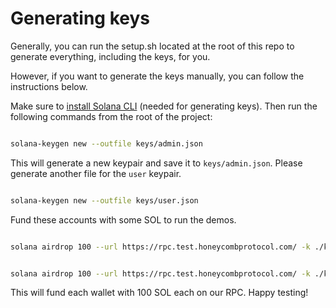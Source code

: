 # Generating keys

Generally, you can run the setup.sh located at the root of this repo to generate everything, including the keys, for you.

However, if you want to generate the keys manually, you can follow the instructions below.

Make sure to [install Solana CLI](https://docs.solanalabs.com/cli/install) (needed for generating keys). Then run the following commands from the root of the project:

```bash

solana-keygen new --outfile keys/admin.json

```

This will generate a new keypair and save it to `keys/admin.json`. Please generate another file for the `user` keypair.

```bash

solana-keygen new --outfile keys/user.json

```

Fund these accounts with some SOL to run the demos.

```bash

solana airdrop 100 --url https://rpc.test.honeycombprotocol.com/ -k ./keys/admin.json

```

```bash

solana airdrop 100 --url https://rpc.test.honeycombprotocol.com/ -k ./keys/user.json

```

This will fund each wallet with 100 SOL each on our RPC. Happy testing!